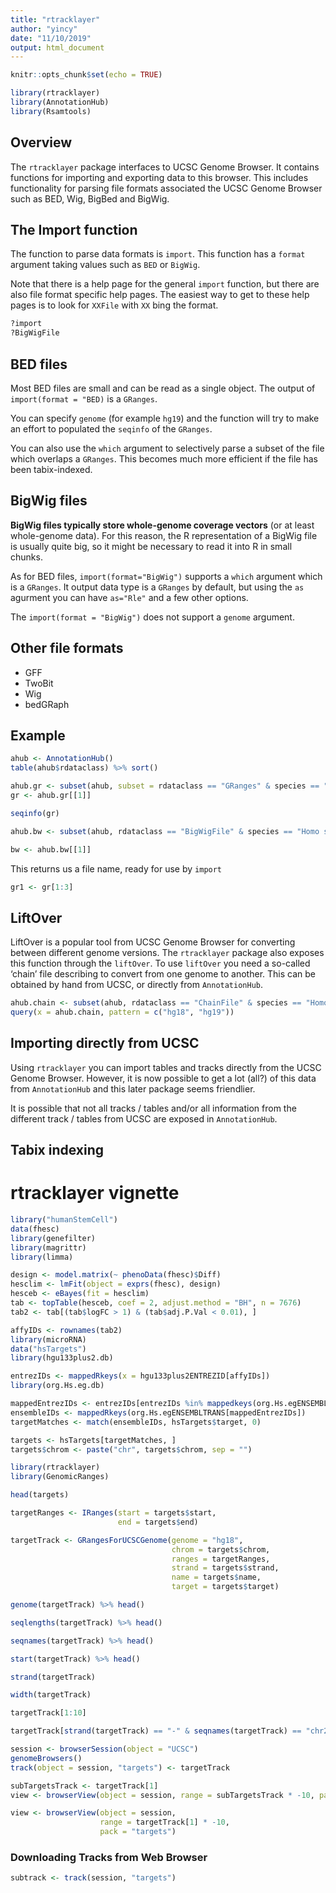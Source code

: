 ```yaml
---
title: "rtracklayer"
author: "yincy"
date: "11/10/2019"
output: html_document
---
```


```r
knitr::opts_chunk$set(echo = TRUE)
```

```r
library(rtracklayer)
library(AnnotationHub)
library(Rsamtools)
```


## Overview  
The `rtracklayer` package interfaces to UCSC Genome Browser. It contains functions for importing and exporting data to this browser. This includes functionality for parsing file formats associated the UCSC Genome Browser such as BED, Wig, BigBed and BigWig.  


## The Import function  
The function to parse data formats is `import`. This function has a `format` argument taking values such as `BED` or `BigWig`.  

Note that there is a help page for the general `import` function, but there are also file format specific help pages. The easiest way to get to these help pages is to look for `XXFile` with `XX` bing the format.  
```r
?import
?BigWigFile
```


## BED files  
Most BED files are small and can be read as a single object. The output of `import(format = "BED)` is a `GRanges`.  

You can specify `genome` (for example `hg19`) and the function will try to make an effort to populated the `seqinfo` of the `GRanges`.  

You can also use the `which` argument to selectively parse a subset of the file which overlaps a `GRanges`. This becomes much more efficient if the file has been tabix-indexed.  


## BigWig files  
**BigWig files typically store whole-genome coverage vectors** (or at least whole-genome data). For this reason, the R representation of a BigWig file is usually quite big, so it might be necessary to read it into R in small chunks.  

As for BED files, `import(format="BigWig")` supports a `which` argument which is a `GRanges`. It output data type is a `GRanges` by default, but using the `as` agurment you can have `as="Rle"` and a few other options.  

The `import(format = "BigWig")` does not support a `genome` argument.  


## Other file formats  
- GFF  
- TwoBit  
- Wig  
- bedGRaph  


## Example  
```r
ahub <- AnnotationHub()
table(ahub$rdataclass) %>% sort()
```


```r
ahub.gr <- subset(ahub, subset = rdataclass == "GRanges" & species == "Homo sapiens")
gr <- ahub.gr[[1]]
```

```r
seqinfo(gr)
```


```r
ahub.bw <- subset(ahub, rdataclass == "BigWigFile" & species == "Homo sapiens")
```

```r
bw <- ahub.bw[[1]]
```

This returns us a file name, ready for use by `import`  
```r
gr1 <- gr[1:3]
```


## LiftOver  
LiftOver is a popular tool from UCSC Genome Browser for converting between different genome versions. The `rtracklayer` package also exposes this function through the `liftOver`. To use `liftOver` you need a so-called 'chain' file describing to convert from one genome to another. This can be obtained by hand from UCSC, or directly from `AnnotationHub`.  

```r
ahub.chain <- subset(ahub, rdataclass == "ChainFile" & species == "Homo sapiens")
query(x = ahub.chain, pattern = c("hg18", "hg19"))
```


## Importing directly from UCSC  
Using `rtracklayer` you can import tables and tracks directly from the UCSC Genome Browser. However, it is now possible to get a lot (all?) of this data from `AnnotationHub` and this later package seems friendlier.  

It is possible that not all tracks / tables and/or all information from the different track / tables from UCSC are exposed in `AnnotationHub`.  


## Tabix indexing  



# rtracklayer vignette  
```r
library("humanStemCell")
data(fhesc)
library(genefilter)
library(magrittr)
library(limma)
```

```r
design <- model.matrix(~ phenoData(fhesc)$Diff)
hesclim <- lmFit(object = exprs(fhesc), design)
hesceb <- eBayes(fit = hesclim)
tab <- topTable(hesceb, coef = 2, adjust.method = "BH", n = 7676)
tab2 <- tab[(tab$logFC > 1) & (tab$adj.P.Val < 0.01), ]

affyIDs <- rownames(tab2)
library(microRNA)
data("hsTargets")
library(hgu133plus2.db)

entrezIDs <- mappedRkeys(x = hgu133plus2ENTREZID[affyIDs])
library(org.Hs.eg.db)

mappedEntrezIDs <- entrezIDs[entrezIDs %in% mappedkeys(org.Hs.egENSEMBLTRANS)]
ensembleIDs <- mappedRkeys(org.Hs.egENSEMBLTRANS[mappedEntrezIDs])
targetMatches <- match(ensembleIDs, hsTargets$target, 0)

targets <- hsTargets[targetMatches, ]
targets$chrom <- paste("chr", targets$chrom, sep = "")
```


```r
library(rtracklayer)
library(GenomicRanges)

head(targets)
```


```r
targetRanges <- IRanges(start = targets$start, 
                        end = targets$end)

targetTrack <- GRangesForUCSCGenome(genome = "hg18", 
                                    chrom = targets$chrom, 
                                    ranges = targetRanges, 
                                    strand = targets$strand, 
                                    name = targets$name, 
                                    target = targets$target)
```

```r
genome(targetTrack) %>% head()
```


```r
seqlengths(targetTrack) %>% head()
```

```r
seqnames(targetTrack) %>% head()
```

```r
start(targetTrack) %>% head()
```

```r
strand(targetTrack)
```

```r
width(targetTrack)
```

```r
targetTrack[1:10]
```

```r
targetTrack[strand(targetTrack) == "-" & seqnames(targetTrack) == "chr2"]
```


```r
session <- browserSession(object = "UCSC")
genomeBrowsers()
track(object = session, "targets") <- targetTrack

subTargetsTrack <- targetTrack[1]
view <- browserView(object = session, range = subTargetsTrack * -10, pack = "targets")
```

```r
view <- browserView(object = session, 
                    range = targetTrack[1] * -10, 
                    pack = "targets")
```



### Downloading Tracks from Web Browser  
```r
subtrack <- track(session, "targets")
```

